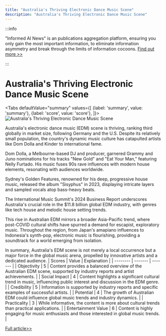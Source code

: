 ```yaml
---
title: "Australia's Thriving Electronic Dance Music Scene"
description: "Australia's Thriving Electronic Dance Music Scene"
---
```



:::info

"Informed AI News" is an publications aggregation platform, ensuring you only gain the most important information, to eliminate information asymmetry and break through the limits of information cocoons.  [Find out more >>](/docs/guides)

:::

# Australia's Thriving Electronic Dance Music Scene


<Tabs
	defaultValue="summary"
	values={[
	{label: 'summary', value: 'summary'},
	{label: 'score', value: 'score'},
]}>
<TabItem value="summary">
<img
  src="https://image.informedainews.com/2024/06/Ent-vNu-1717900508-0.jpg"
  alt="Australia's Thriving Electronic Dance Music Scene"
/>



Australia's electronic dance music (EDM) scene is thriving, ranking third globally in market size, following Germany and the U.S. Despite its relatively small population, the country's dynamic music culture has catapulted artists like Dom Dolla and Kinder to international fame.

Dom Dolla, a Melbourne-based DJ and producer, garnered Grammy and Juno nominations for his tracks "New Gold" and "Eat Your Man," featuring Nelly Furtado. His music fuses 90s rave influences with modern house elements, resonating with audiences worldwide.

Sydney's Golden Features, renowned for his deep, progressive house music, released the album "Sisyphus" in 2023, displaying intricate layers and sampled vocals atop bass-heavy beats.

The International Music Summit's 2024 Business Report underscores Australia's crucial role in the $11.8 billion global EDM industry, with genres like tech house and melodic house setting trends.

This rise in Australian EDM mirrors a broader Asia-Pacific trend, where post-COVID cultural shifts have spurred a demand for escapist, exploratory music. Throughout the region, from Japan's amapiano influences to Indonesia's synth-pop, electronic music is flourishing, providing a soundtrack for a world emerging from isolation.

In summary, Australia's EDM scene is not merely a local occurrence but a major force in the global music arena, propelled by innovative artists and a dedicated audience.
</TabItem>
<TabItem value="score">
	| Scores     | Value   | Explanation |
	| -------- | ------- | ------- |
	| Objectivity  | 5    | Content provides a balanced overview of the Australian EDM scene, supported by industry reports and artist achievements.    |
	| Social Impact | 4     | Content highlights a significant cultural trend in music, influencing public interest and discussion in the EDM genre.    |
	| Credibility    | 5    | Information is supported by industry reports and specific examples of successful artists.    |
	| Potential    | 4    | The growth of Australian EDM could influence global music trends and industry dynamics.    |
	| Practicality    | 3    | While informative, the content is more about cultural trends than practical applications.    |
	| Entertainment Value    | 6    | Content is highly engaging for music enthusiasts and those interested in global music trends.    |
</TabItem>
</Tabs>

[Full article>>](https://asia.nikkei.com/Life-Arts/Arts/Electronic-dance-music-booms-Down-Under)
